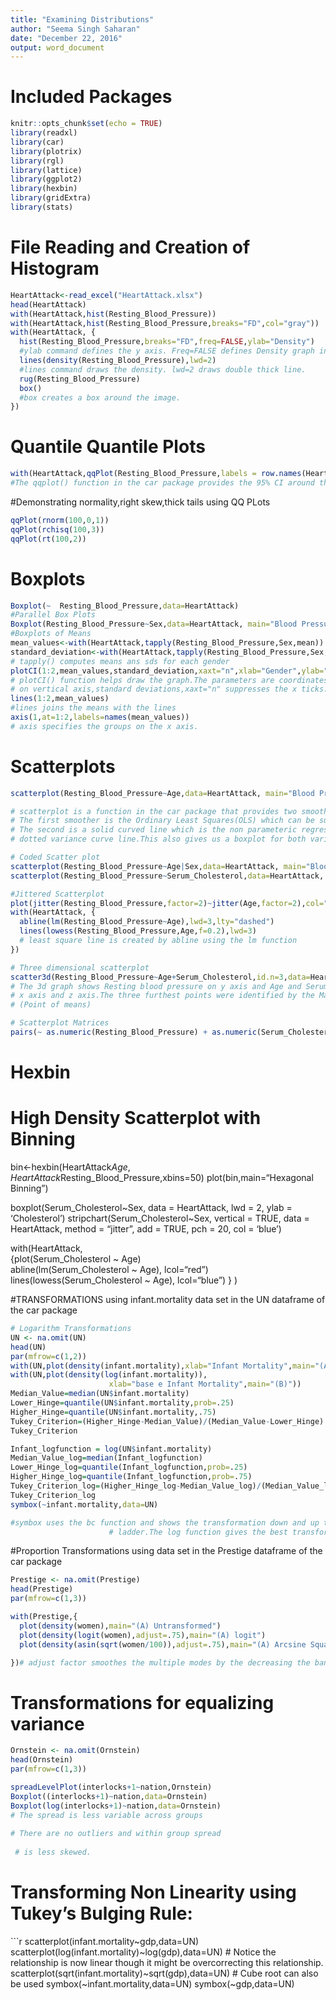 ---
title: "Examining Distributions"
author: "Seema Singh Saharan"
date: "December 22, 2016"
output: word_document
---
# Included Packages
```{r setup, include=FALSE}
knitr::opts_chunk$set(echo = TRUE)
library(readxl)
library(car)
library(plotrix)
library(rgl)
library(lattice)
library(ggplot2)
library(hexbin)
library(gridExtra)
library(stats)
```

# File Reading and Creation of Histogram 
```{r}
HeartAttack<-read_excel("HeartAttack.xlsx")
head(HeartAttack)
with(HeartAttack,hist(Resting_Blood_Pressure))
with(HeartAttack,hist(Resting_Blood_Pressure,breaks="FD",col="gray"))
with(HeartAttack, {
  hist(Resting_Blood_Pressure,breaks="FD",freq=FALSE,ylab="Density")
  #ylab command defines the y axis. Freq=FALSE defines Density graph instead of Frequency
  lines(density(Resting_Blood_Pressure),lwd=2)
  #lines command draws the density. lwd=2 draws double thick line.
  rug(Resting_Blood_Pressure)
  box()
  #box creates a box around the image.
})

```

# Quantile Quantile Plots
```{r}
with(HeartAttack,qqPlot(Resting_Blood_Pressure,labels = row.names(HeartAttack),id.n=3))
#The qqplot() function in the car package provides the 95% CI around the line fit to the plot.The #row name provides the Resting_Blood_Pressure being evaluated and the id.n=3 provides marking the #three most extreme points.
```

#Demonstrating normality,right skew,thick tails using QQ PLots
```{r}
qqPlot(rnorm(100,0,1))
qqPlot(rchisq(100,3))
qqPlot(rt(100,2))

```

# Boxplots 
```{r}
Boxplot(~  Resting_Blood_Pressure,data=HeartAttack)
#Parallel Box Plots
Boxplot(Resting_Blood_Pressure~Sex,data=HeartAttack, main="Blood Pressure Gender", xlab="Female(0)    Male(1)", ylab="Resting Blood Pressure")
#Boxplots of Means
mean_values<-with(HeartAttack,tapply(Resting_Blood_Pressure,Sex,mean))
standard_deviation<-with(HeartAttack,tapply(Resting_Blood_Pressure,Sex,sd))
# tapply() computes means ans sds for each gender
plotCI(1:2,mean_values,standard_deviation,xaxt="n",xlab="Gender",ylab="Blood Pressure")
# plotCI() function helps draw the graph.The parameters are coordinates on horizontal axis ,means 
# on vertical axis,standard deviations,xaxt="n" suppresses the x ticks.
lines(1:2,mean_values) 
#lines joins the means with the lines
axis(1,at=1:2,labels=names(mean_values))
# axis specifies the groups on the x axis.

```

# Scatterplots 
```{r}
scatterplot(Resting_Blood_Pressure~Age,data=HeartAttack, main="Blood Pressure Age", xlab="Age", ylab=" Resting Blood Pressure")

# scatterplot is a function in the car package that provides two smoothers on the scatterplot.
# The first smoother is the Ordinary Least Squares(OLS) which can be suppressed by reg.line=FALSE
# The second is a solid curved line which is the non parameteric regression smoother produced by # # the lowess smmoother(locally weighted scatterplot smoother) and this can be supressed by lowess # function in R.The variance is seen by the dotted line around the lowess curve.The conditional # # distribution of Resting Blood Pressure with Age can be evaluated by the vertical line between 
# dotted variance curve line.This also gives us a boxplot for both variables.

# Coded Scatter plot
scatterplot(Resting_Blood_Pressure~Age|Sex,data=HeartAttack, main="Blood Pressure Age", xlab="Age", ylab=" Resting Blood Pressure")
scatterplot(Resting_Blood_Pressure~Serum_Cholesterol,data=HeartAttack, main="Resting Blood Pressure", xlab="Serum Cholesterol", ylab="Resting Blood Pressure")

#Jittered Scatterplot
plot(jitter(Resting_Blood_Pressure,factor=2)~jitter(Age,factor=2),col="gray",cex=.5,data=HeartAttack)
with(HeartAttack, {
  abline(lm(Resting_Blood_Pressure~Age),lwd=3,lty="dashed")
  lines(lowess(Resting_Blood_Pressure,Age,f=0.2),lwd=3)
  # least square line is created by abline using the lm function
})

# Three dimensional scatterplot
scatter3d(Resting_Blood_Pressure~Age+Serum_Cholesterol,id.n=3,data=HeartAttack)
# The 3d graph shows Resting blood pressure on y axis and Age and Serum Chaolesterol on the 
# x axis and z axis.The three furthest points were identified by the Mahalanobis distances
# (Point of means) 

# Scatterplot Matrices
pairs(~ as.numeric(Resting_Blood_Pressure) + as.numeric(Serum_Cholesterol) + as.numeric(Age) ,data=HeartAttack)
```

# Hexbin 

# High Density Scatterplot with Binning

bin<-hexbin(HeartAttack$Age,HeartAttack$Resting_Blood_Pressure,xbins=50) 
plot(bin,main="Hexagonal Binning")


boxplot(Serum_Cholesterol~Sex, data = HeartAttack, lwd = 2, ylab = 'Cholesterol')
stripchart(Serum_Cholesterol~Sex, vertical = TRUE, data = HeartAttack, 
    method = "jitter", add = TRUE, pch = 20, col = 'blue')

with(HeartAttack,  
{plot(Serum_Cholesterol ~ Age)    
abline(lm(Serum_Cholesterol ~ Age), lcol="red")    
lines(lowess(Serum_Cholesterol ~ Age), lcol="blue") } ) 
 
 
#TRANSFORMATIONS using infant.mortality data set in the UN dataframe of the car package
```{r}
# Logarithm Transformations
UN <- na.omit(UN)
head(UN)
par(mfrow=c(1,2))
with(UN,plot(density(infant.mortality),xlab="Infant Mortality",main="(A)"))
with(UN,plot(density(log(infant.mortality)),
                      xlab="base e Infant Mortality",main="(B)"))
Median_Value=median(UN$infant.mortality)
Lower_Hinge=quantile(UN$infant.mortality,prob=.25)
Higher_Hinge=quantile(UN$infant.mortality,.75)
Tukey_Criterion=(Higher_Hinge-Median_Value)/(Median_Value-Lower_Hinge)
Tukey_Criterion

Infant_logfunction = log(UN$infant.mortality)
Median_Value_log=median(Infant_logfunction)
Lower_Hinge_log=quantile(Infant_logfunction,prob=.25)
Higher_Hinge_log=quantile(Infant_logfunction,prob=.75)
Tukey_Criterion_log=(Higher_Hinge_log-Median_Value_log)/(Median_Value_log-Lower_Hinge_log)
Tukey_Criterion_log
symbox(~infant.mortality,data=UN) 

#symbox uses the bc function and shows the transformation down and up the 
                      # ladder.The log function gives the best transformation

```
#Proportion Transformations using  data set in the Prestige dataframe of the car package
```{r}
Prestige <- na.omit(Prestige)
head(Prestige)
par(mfrow=c(1,3))

with(Prestige,{
  plot(density(women),main="(A) Untransformed")
  plot(density(logit(women),adjust=.75),main="(A) logit")
  plot(density(asin(sqrt(women/100)),adjust=.75),main="(A) Arcsine Square Root")

})# adjust factor smoothes the multiple modes by the decreasing the bandwidth fraction 
```
# Transformations for equalizing variance
```{r}
Ornstein <- na.omit(Ornstein)
head(Ornstein)
par(mfrow=c(1,3))

spreadLevelPlot(interlocks+1~nation,Ornstein) 
Boxplot((interlocks+1)~nation,data=Ornstein)
Boxplot(log(interlocks+1)~nation,data=Ornstein) 
# The spread is less variable across groups 
                                                  
# There are no outliers and within group spread
                                                 
 # is less skewed.
```
# Transforming Non Linearity using Tukey's Bulging Rule:
```{r}
scatterplot(infant.mortality~gdp,data=UN)  
scatterplot(log(infant.mortality)~log(gdp),data=UN)
# Notice the relationship is now linear though it might be overcorrecting this relationship.
scatterplot(sqrt(infant.mortality)~sqrt(gdp),data=UN)
# Cube root can also be used
symbox(~infant.mortality,data=UN) 
symbox(~gdp,data=UN)





